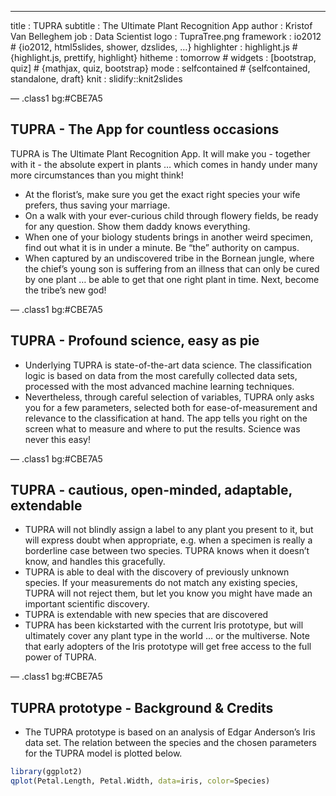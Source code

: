 ---
title       : TUPRA
subtitle    : The Ultimate Plant Recognition App
author      : Kristof Van Belleghem
job         : Data Scientist
logo        : TupraTree.png
framework   : io2012    # {io2012, html5slides, shower, dzslides, ...}
highlighter : highlight.js  # {highlight.js, prettify, highlight}
hitheme     : tomorrow      # 
widgets     : [bootstrap, quiz]  # {mathjax, quiz, bootstrap}
mode        : selfcontained # {selfcontained, standalone, draft}
knit        : slidify::knit2slides

--- .class1 bg:#CBE7A5

## TUPRA - The App for countless occasions

TUPRA is The Ultimate Plant Recognition App. It will make you - together with it - the absolute expert in plants ... which comes in handy under many more circumstances than you might think!

* At the florist's, make sure you get the exact right species your wife prefers, thus saving your marriage.
* On a walk with your ever-curious child through flowery fields, be ready for any question. Show them daddy knows everything. 
* When one of your biology students brings in another weird specimen, find out what it is in under a minute. Be "the" authority on campus.
* When captured by an undiscovered tribe in the Bornean jungle, where the chief's young son is suffering from an illness that can only be cured by one plant ... be able to get that one right plant in time. Next, become the tribe's new god!


--- .class1 bg:#CBE7A5

## TUPRA - Profound science, easy as pie 

* Underlying TUPRA is state-of-the-art data science. The classification logic is based on data from the most carefully collected data sets, processed with the most advanced machine learning techniques.
* Nevertheless, through careful selection of variables, TUPRA only asks you for a few parameters, selected both for ease-of-measurement and relevance to the classification at hand. The app tells you right on the screen what to measure and where to put the results. Science was never this easy!


--- .class1 bg:#CBE7A5

## TUPRA - cautious, open-minded, adaptable, extendable

* TUPRA will not blindly assign a label to any plant you present to it, but will express doubt when appropriate, e.g. when a specimen is really a borderline case between two species. TUPRA knows when it doesn't know, and handles this gracefully.
* TUPRA is able to deal with the discovery of previously unknown species. If your measurements do not match any existing species, TUPRA will not reject them, but let you know you might have made an important scientific discovery.
* TUPRA is extendable with new species that are discovered
* TUPRA has been kickstarted with the current Iris prototype, but will ultimately cover any plant type in the world ... or the multiverse. Note that early adopters of the Iris prototype will get free access to the full power of TUPRA.

--- .class1 bg:#CBE7A5

## TUPRA prototype - Background & Credits

* The TUPRA prototype is based on an analysis of Edgar Anderson's Iris data set. The relation between the species and the chosen parameters for the TUPRA model is plotted below.

```r
library(ggplot2)
qplot(Petal.Length, Petal.Width, data=iris, color=Species)
```






